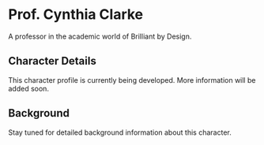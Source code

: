 # Prof. Cynthia Clarke

A professor in the academic world of Brilliant by Design.

## Character Details

This character profile is currently being developed. More information will be added soon.

## Background

Stay tuned for detailed background information about this character.

